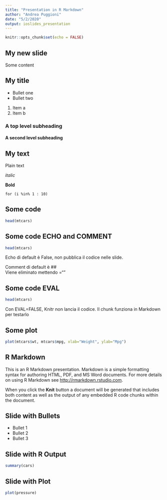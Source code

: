 ```yaml
---
title: "Presentation in R Markdown"
author: "Andrea Puggioni"
date: "5/2/2020"
output: ioslides_presentation
---
```


```r
knitr::opts_chunk$set(echo = FALSE)
```

## My new slide
Some content

## My title

- Bullet one
- Bullet two

1. Item a
2. Item b

### A top level subheading

#### A second level subheading


## My text

Plain  text

*italic*

**Bold**

`for (i %in% 1 : 10)`


## Some code

```r
head(mtcars)
```



## Some code ECHO and COMMENT

```r
head(mtcars)
```

Echo di default è False, non pubblica il codice nelle slide.

Comment di default è ##  
Viene eliminato mettendo =""

## Some code EVAL

```r
head(mtcars)
```

Con EVAL=FALSE, Knitr non lancia il codice. Il chunk funziona in Markdown per testarlo

## Some plot

```r
plot(mtcars$wt, mtcars$mpg, xlab="Weight", ylab="Mpg")
```


## R Markdown

This is an R Markdown presentation. Markdown is a simple formatting syntax for authoring HTML, PDF, and MS Word documents. For more details on using R Markdown see <http://rmarkdown.rstudio.com>.

When you click the **Knit** button a document will be generated that includes both content as well as the output of any embedded R code chunks within the document.

## Slide with Bullets

- Bullet 1
- Bullet 2
- Bullet 3

## Slide with R Output

```r
summary(cars)
```

## Slide with Plot

```r
plot(pressure)
```

